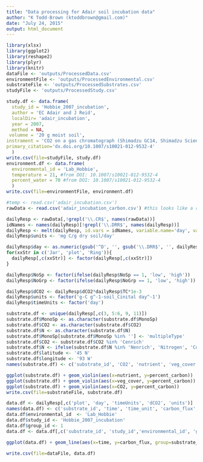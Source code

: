 ```yaml
---
title: "Data processing for Adair soil incubation data"
author: "K Todd-Brown (ktoddbrown@gmail.com)"
date: "July 24, 2015"
output: html_document
---
```


```r
library(xlsx)
library(ggplot2)
library(reshape2)
library(plyr)
library(knitr)
dataFile <- 'outputs/ProcessedData.csv'
environmentFile <- 'outputs/ProcessedEnvironmental.csv'
substrateFile <- 'outputs/ProcessedSubstrates.csv'
studyFile <- 'outputs/ProcessedStudy.csv'
```

```r
 
study.df <- data.frame(
  study_id = 'Hobbie_2007_incubation',
  author = 'EC Adair and J Reid',
  localDir= 'adair_incubation',
  year = 2007,
  method = NA,
 volumne = '20 g moist soil',
instrament = 'CO2 on a gas chromatograph (Shimadzu GC14, Shimadzu Scientific Instruments, Wood Dale, Illinois)',
primary_citation='dx.doi.org/10.1007/s10021-012-9532-4'
  )
write.csv(file=studyFile, study.df)
environment.df <- data.frame(
  environmental_id = 'Lab_Hobbie',
  temperature = 21, #from DOI: 10.1007/s10021-012-9532-4
  percent_water = 70 #from DOI: 10.1007/s10021-012-9532-4
  )
write.csv(file=environmentFile, environment.df)
```

```r
#temp <- read.csv('adair_incubation.csv')
rawData <- read.csv('adair_incubation_carbon.csv') #this looks like a replicate of the other csv file

dailyResp <- rawData[,!grepl('\\.CR$', names(rawData))]
idNames <- names(dailyResp)[!grepl('\\.DRR$', names(dailyResp))]
dailyResp <- melt(dailyResp, id.vars = idNames, variable.name='day', value.name='dCO2')
dailyResp$units <- 'mg C/g dry soil/day'

dailyResp$day <- as.numeric(gsub('^D', '', gsub('\\.DRR$', '', dailyResp$day)))
for(xxStr in c('Jar', 'plot', 'Ring')){
  dailyResp[,c(xxStr)] <- factor(dailyResp[,c(xxStr)])
}

dailyResp$NoSp <- factor(ifelse(dailyResp$NoSp == 1, 'low', 'high'))
dailyResp$NoGrp <- factor(ifelse(dailyResp$NoGrp == 1, 'low', 'high'))

dailyResp$dCO2 <- dailyResp$dCO2*dailyResp$TC*1e-3
dailyResp$units <- factor('g-C g^-1-soil_Cinital day^-1')
dailyResp$timeUnits <- factor('day')
```
```r
substrate.df <- unique(dailyResp[,c(3, 5:6, 9, 11)])
substrate.df$MonoSp <- as.character(substrate.df$MonoSp)
substrate.df$CO2 <- as.character(substrate.df$CO2)
substrate.df$N <- as.character(substrate.df$N)
substrate.df$MonoSp[substrate.df$MonoSp %in% ''] <- 'multipleType'
substrate.df$CO2 <- substrate.df$CO2 %in% 'Cenrich'
substrate.df$N <- ifelse(substrate.df$N %in% 'Nenrich', 'Nitrogen', 'Control')
substrate.df$latitude <- '45 N'
substrate.df$longitude <- '93 W'
names(substrate.df) <- c('substrate_id', 'CO2', 'nutrient', 'veg_cover', 'percent_carbon')

ggplot(substrate.df) + geom_violin(aes(x=nutrient, y=percent_carbon))
ggplot(substrate.df) + geom_violin(aes(x=veg_cover, y=percent_carbon)) + theme(axis.text.x = element_text(angle = 45, vjust = 1, hjust=1))
ggplot(substrate.df) + geom_violin(aes(x=CO2, y=percent_carbon))
write.csv(file=substrateFile, substrate.df)

```
```r
data.df <- dailyResp[,c('plot', 'day', 'timeUnits', 'dCO2', 'units')]
names(data.df) <- c('substrate_id', 'time', 'time_unit', 'carbon_flux', "carbon_unit")
data.df$environmental_id  <- 'Lab_Hobbie'
data.df$study_id <- 'Hobbie_2007_incubation'
data.df$group_id <- 1
data.df <- data.df[,c('substrate_id', 'study_id','environmental_id', 'group_id', 'time', 'time_unit', 'carbon_flux', 'carbon_unit')]

ggplot(data.df) + geom_line(aes(x=time, y=carbon_flux, group=substrate_id), alpha=0.1) + geom_violin(aes(x=time, y=carbon_flux, group=time), trim=FALSE, scale='width')+ scale_x_log10() + scale_y_log10()+ ylab(sprintf('dCO2 [%s]', unique(data.df$carbon_unit)))

write.csv(file=dataFile, data.df)
```